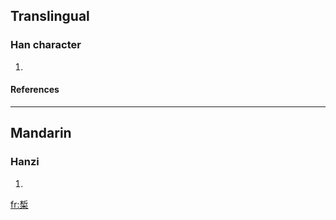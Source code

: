 ==Translingual==
===Han character===
{{Han char|rn=75|rad=木|as=08|sn=12|four=|canj=木中木 (DLD)}}
# {{defn|Han|sort=木08}}
====References====
{{Han ref|kx=0537.131|hdz=21227.030|uh=691E|ud=26910}}

----
==Mandarin==
===Hanzi===
{{cmn-hanzi|pin=[[xì]] ([[xi4]])|wg=hsi<sup>4</sup>}}
# {{defn|Mandarin}}

[[fr:椞]]